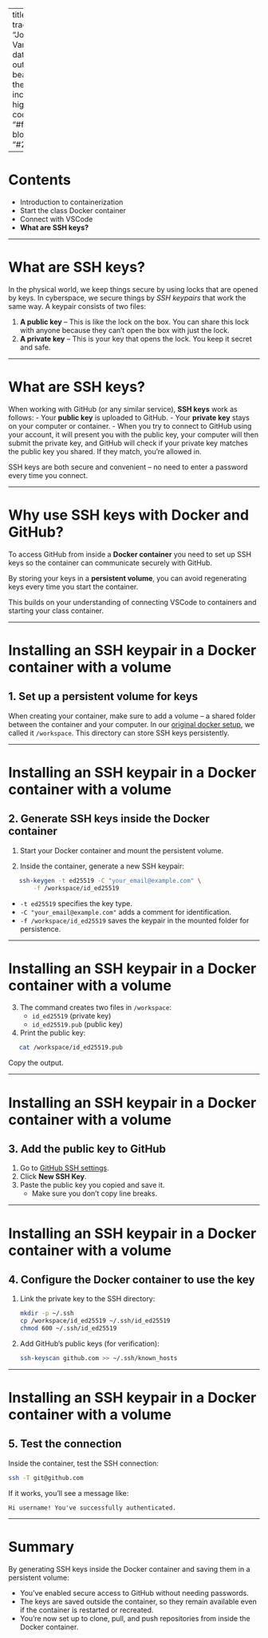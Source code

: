 
---
title: "Tools of the trade IV"
author: "Joachim Vandekerckhove"
date: "Winter 2025"
output:
  beamer_presentation:
    theme: "metropolis"
    incremental: true
    highlight: github
    code-block-bg: "#f8f8f1"
    code-block-border-left: "#245ABE"

---

# Contents

- Introduction to containerization
- Start the class Docker container
- Connect with VSCode
- **What are SSH keys?**

---

# What are SSH keys?

In the physical world, we keep things secure by using locks that are opened by keys.  In cyberspace, we secure things by _SSH keypairs_ that work the same way.  A keypair consists of two files:

1. **A public key** – This is like the lock on the box. You can share this lock with anyone because they can’t open the box with just the lock.
2. **A private key** – This is your key that opens the lock. You keep it secret and safe.

---

# What are SSH keys?

When working with GitHub (or any similar service), **SSH keys** work as follows:
- Your **public key** is uploaded to GitHub.
- Your **private key** stays on your computer or container.
- When you try to connect to GitHub using your account, it will present you with the public key, your computer will then submit the private key, and GitHub will check if your private key matches the public key you shared. If they match, you’re allowed in.

SSH keys are both secure and convenient -- no need to enter a password every time you connect.

---

# Why use SSH keys with Docker and GitHub?

To access GitHub from inside a **Docker container** you need to set up SSH keys so the container can communicate securely with GitHub.

By storing your keys in a **persistent volume**, you can avoid regenerating keys every time you start the container.

This builds on your understanding of connecting VSCode to containers and starting your class container.

---

# Installing an SSH keypair in a Docker container with a volume

## 1. Set up a persistent volume for keys

When creating your container, make sure to add a volume -- a shared folder between the container and your computer.  In our [original docker setup](002-start-the-class-container.md), we called it `/workspace`. This directory can store SSH keys persistently.

---

# Installing an SSH keypair in a Docker container with a volume

## 2. Generate SSH keys inside the Docker container

1. Start your Docker container and mount the persistent volume.

2. Inside the container, generate a new SSH keypair:

```bash
   ssh-keygen -t ed25519 -C "your_email@example.com" \
       -f /workspace/id_ed25519
   ```

- `-t ed25519` specifies the key type.
- `-C "your_email@example.com"` adds a comment for identification.
- `-f /workspace/id_ed25519` saves the keypair in the mounted folder for persistence.

---

# Installing an SSH keypair in a Docker container with a volume

3. The command creates two files in `/workspace`:
   - `id_ed25519` (private key)
   - `id_ed25519.pub` (public key)

4. Print the public key:

```bash
   cat /workspace/id_ed25519.pub
```
   Copy the output.

---

# Installing an SSH keypair in a Docker container with a volume

## 3. Add the public key to GitHub

1. Go to [GitHub SSH settings](https://github.com/settings/keys).
2. Click **New SSH Key**.
3. Paste the public key you copied and save it.
    - Make sure you don't copy line breaks.

---

# Installing an SSH keypair in a Docker container with a volume

## 4. Configure the Docker container to use the key

1. Link the private key to the SSH directory:
   ```bash
   mkdir -p ~/.ssh
   cp /workspace/id_ed25519 ~/.ssh/id_ed25519
   chmod 600 ~/.ssh/id_ed25519
   ```

2. Add GitHub’s public keys (for verification):
   ```bash
   ssh-keyscan github.com >> ~/.ssh/known_hosts
   ```

---

# Installing an SSH keypair in a Docker container with a volume

## 5. Test the connection

Inside the container, test the SSH connection:
```bash
ssh -T git@github.com
```
If it works, you’ll see a message like:
```
Hi username! You've successfully authenticated.
```

---

# Summary

By generating SSH keys inside the Docker container and saving them in a persistent volume:

- You’ve enabled secure access to GitHub without needing passwords.
- The keys are saved outside the container, so they remain available even if the container is restarted or recreated.
- You’re now set up to clone, pull, and push repositories from inside the Docker container.

